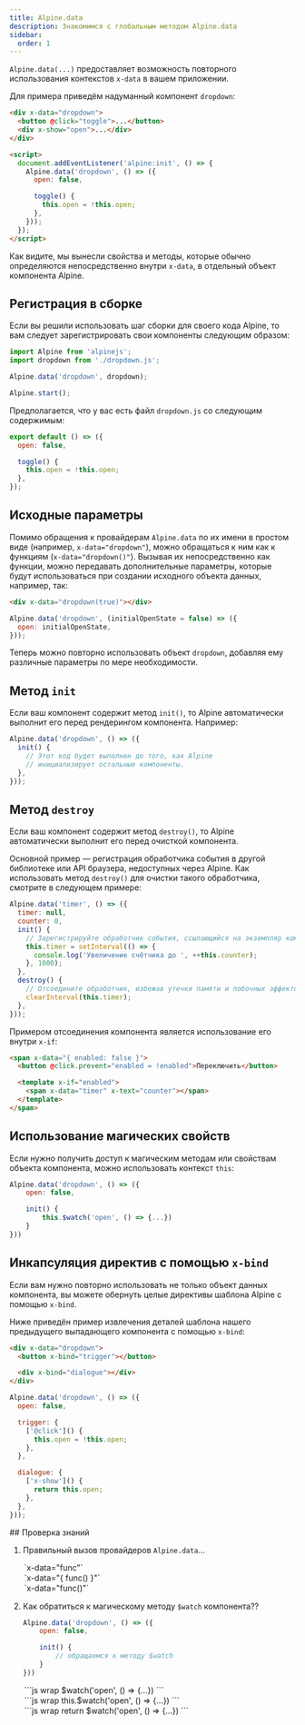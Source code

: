 ```yaml
---
title: Alpine.data
description: Знакомимся с глобальным методом Alpine.data
sidebar:
  order: 1
---
```



`Alpine.data(...)` предоставляет возможность повторного использования контекстов `x-data` в вашем приложении.

Для примера приведём надуманный компонент `dropdown`:

```html "dropdown"
<div x-data="dropdown">
  <button @click="toggle">...</button>
  <div x-show="open">...</div>
</div>

<script>
  document.addEventListener('alpine:init', () => {
    Alpine.data('dropdown', () => ({
      open: false,

      toggle() {
        this.open = !this.open;
      },
    }));
  });
</script>
```

Как видите, мы вынесли свойства и методы, которые обычно определяются непосредственно внутри `x-data`, в отдельный объект компонента Alpine.

## Регистрация в сборке

Если вы решили использовать шаг сборки для своего кода Alpine, то вам следует зарегистрировать свои компоненты следующим образом:

```js {2, 4}
import Alpine from 'alpinejs';
import dropdown from './dropdown.js';

Alpine.data('dropdown', dropdown);

Alpine.start();
```

Предполагается, что у вас есть файл `dropdown.js` со следующим содержимым:

```js
export default () => ({
  open: false,

  toggle() {
    this.open = !this.open;
  },
});
```

## Исходные параметры

Помимо обращения к провайдерам `Alpine.data` по их имени в простом виде (например, `x-data="dropdown"`), можно обращаться к ним как к функциям (`x-data="dropdown()"`). Вызывая их непосредственно как функции, можно передавать дополнительные параметры, которые будут использоваться при создании исходного объекта данных, например, так:

```html
<div x-data="dropdown(true)"></div>
```

```js "initialOpenState = false"
Alpine.data('dropdown', (initialOpenState = false) => ({
  open: initialOpenState,
}));
```

Теперь можно повторно использовать объект `dropdown`, добавляя ему различные параметры по мере необходимости.

## Метод `init`

Если ваш компонент содержит метод `init()`, то Alpine автоматически выполнит его перед рендерингом компонента. Например:

```js
Alpine.data('dropdown', () => ({
  init() {
    // Этот код будет выполнен до того, как Alpine
    // инициализирует остальные компоненты.
  },
}));
```

## Метод `destroy`

Если ваш компонент содержит метод `destroy()`, то Alpine автоматически выполнит его перед очисткой компонента.

Основной пример — регистрация обработчика события в другой библиотеке или API браузера, недоступных через Alpine.
Как использовать метод `destroy()` для очистки такого обработчика, смотрите в следующем примере:

```js {10-13}
Alpine.data('timer', () => ({
  timer: null,
  counter: 0,
  init() {
    // Зарегистрируйте обработчик события, ссылающийся на экземпляр компонента
    this.timer = setInterval(() => {
      console.log('Увеличение счётчика до ', ++this.counter);
    }, 1000);
  },
  destroy() {
    // Отсоедините обработчик, избежав утечки памяти и побочных эффектов
    clearInterval(this.timer);
  },
}));
```

Примером отсоединения компонента является использование его внутри `x-if`:

```html
<span x-data="{ enabled: false }">
  <button @click.prevent="enabled = !enabled">Переключить</button>

  <template x-if="enabled">
    <span x-data="timer" x-text="counter"></span>
  </template>
</span>
```

## Использование магических свойств

Если нужно получить доступ к магическим методам или свойствам объекта компонента, можно использовать контекст `this`:

```js "this"
Alpine.data('dropdown', () => ({
    open: false,

    init() {
        this.$watch('open', () => {...})
    }
}))
```

## Инкапсуляция директив с помощью `x-bind`

Если вам нужно повторно использовать не только объект данных компонента, вы можете обернуть целые директивы шаблона Alpine с помощью `x-bind`.

Ниже приведён пример извлечения деталей шаблона нашего предыдущего выпадающего компонента с помощью `x-bind`:

```html "x-bind"
<div x-data="dropdown">
  <button x-bind="trigger"></button>

  <div x-bind="dialogue"></div>
</div>
```

```js
Alpine.data('dropdown', () => ({
  open: false,

  trigger: {
    ['@click']() {
      this.open = !this.open;
    },
  },

  dialogue: {
    ['x-show']() {
      return this.open;
    },
  },
}));
```

<Box icon="question-mark">
## Проверка знаний

1. Правильный вызов провайдеров `Alpine.data`...

    <MultipleChoice>
      <Option isCorrect>
         `x-data="func"`
      </Option>
      <Option>
         `x-data="{ func() }"`
      </Option>
      <Option isCorrect>
         `x-data="func()"`
      </Option>
    </MultipleChoice>

2. Как обратиться к магическому методу `$watch` компонента??

    ```js wrap
    Alpine.data('dropdown', () => ({
        open: false,

        init() {
            // обращаемся к методу $watch
        }
    }))
    ```

    <MultipleChoice>
      <Option>
         ```js wrap
         $watch('open', () => {...})
         ```
      </Option>
      <Option isCorrect>
         ```js wrap
         this.$watch('open', () => {...})
         ```
      </Option>
      <Option>
         ```js wrap
         return $watch('open', () => {...})
         ```
      </Option>
    </MultipleChoice>

</Box>